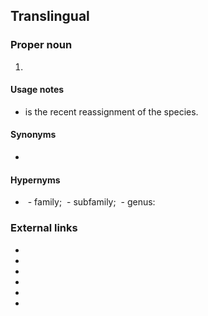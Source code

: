 ==Translingual==
{{rfi}}
===Proper noun===
{{taxoninfl|head=[[Philautus]] {{epilang|steineri||mul}}|i=1|g=m}}

# {{taxon|species|genus|Philautus|{{vern|Steiner's bubble-net frog}}, a [[tree frog]] [[endemic]] to [[Sri Lanka]]}}

====Usage notes====
* {{taxlink|Pseudophilautus steineri|species|noshow=1}} is the recent reassignment of the species.

====Synonyms====
* {{sense|species}} {{taxlink|Pseudophilautus steineri|species}}

====Hypernyms====
* {{sense|species}} ''{{taxlink|Rhacophoridae|family}}''&nbsp;- family; ''{{taxlink|Rhacophorinae|subfamily}}''&nbsp;- subfamily; {{taxlink|Philautus|genus}}&nbsp;- genus:

===External links===
* {{pedia}}
* {{specieslite}}
* {{comcatlite}}
* {{R:ITIS|775296}}
* {{R:TOL|Rhacophoridae|Rhacophoridae}}
* {{R:EOL|7246888}}